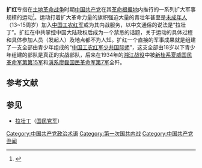 '''扩红'''专指在[[土地革命战争|土地革命战争]]时期[[中国共产党|中国共产党]]在其[[中国共产党革命根据地|革命根据地]]内推行的一系列扩大军事规模的运动<ref>{{cite web|url=http://140.112.142.79/publish/pdfs/59/59_04.pdf|title=星火何以燎原 — 朱毛紅軍的崛起之路|publisher=《臺大歷史學報》第59期|author=任偉|date=2017年6月|archiveurl=https://web.archive.org/web/20210709041937/http://140.112.142.79/publish/pdfs/59/59_04.pdf|archivedate=2021|deadurl=no}}</ref>。运动打着扩大革命力量的旗帜强迫大量的青壮年甚至是[[未成年人|未成年人]]（13~15周岁）加入[[中国工农红军|中国工农红军]]或为其内战服务，以中文通俗的说法是“拉壮丁”。扩红在中共掌控中国大陆政权后成为一个禁忌的话题，关于运动的具体过程和具体参加人员（发起人）及地点都不为人知。扩红一个直接的军事成果就是组建了一支全部由青少年组成的“[[中国工农红军少共国际师|中国工农红军少共国际师]]”，这支全部由18岁以下青少年组建的部队是真正的实战部队，后来在1934年的[[湘江战役|湘江战役]]中被[[新桂系|新桂系]][[夏威|夏威]][[国民革命军第第15军|国民革命军第第15军]]和[[滇系|滇系]][[廖磊|廖磊]][[国民革命军第7军|国民革命军第7军]]全歼。

== 参考文献 ==
{{reflist}}

== 参见 ==
* [[拉壮丁|拉壮丁]]（[[国民党军|国民党军]]）

[[Category:中国共产党政治术语|Category:中国共产党政治术语]]
[[Category:第一次国共内战|Category:第一次国共内战]]
[[Category:中国共产党丑闻|Category:中国共产党丑闻]]

{{Military-stub}}